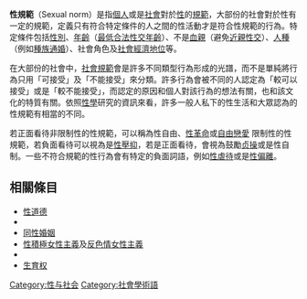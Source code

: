 {{unreferenced|time=2015-12-01T14:58:00+00:00}}

{{性與法律}}

'''性規範'''（Sexual norm）是指[[個人|個人]]或是[[社會|社會]]對於[[人类的性|性]]的[[社會規範|規範]]，大部份的社會對於性有一定的規範，定義只有符合特定條件的人之間的性活動才是符合性規範的行為。特定條件包括[[性別|性別]]、[[年齡|年齡]]（[[最低合法性交年齡|最低合法性交年齡]]）、不是[[血親|血親]]（避免[[近親性交|近親性交]]）、[[人種|人種]]（例如[[種族通婚|種族通婚]]）、社會角色及[[社會經濟地位|社會經濟地位]]等。

在大部份的社會中，[[社會規範|社會規範]]會是許多不同類型行為形成的光譜，而不是單純將行為只用「可接受」及「不能接受」來分類。許多行為會被不同的人認定為「較可以接受」或是「較不能接受」，而認定的原因和個人對該行為的想法有關，也和該文化的特質有關。依照[[性學|性學]]研究的資訊來看，許多一般人私下的性生活和大眾認為的性規範有相當的不同。

若正面看待非限制性的性規範，可以稱為性自由、[[性革命|性革命]]或[[自由戀愛|自由戀愛]]<!--If they are regarded negatively, they may be called "sexual licence" or "licentiousness".-->限制性的性規範，若負面看待可以視為是[[性壓抑|性壓抑]]，若是正面看待，會視為鼓勵[[贞操|贞操]]或是性自制。一些不符合規範的性行為會有特定的負面詞語，例如[[性虐待|性虐待]]或是[[性偏離|性偏離]]。

==相關條目==
*[[性道德|性道德]]
*{{le|宗教及性|Religion and sexuality}}
*[[同性婚姻|同性婚姻]]
*[[性積極女性主義|性積極女性主義]]及[[反色情女性主義|反色情女性主義]]
*{{le|天主教對性道德的教導|Catholic_teachings_on_sexual_morality}}
*[[生育权|生育权]]

{{社會小作品}}

[[Category:性与社会|Category:性与社会]]
[[Category:社會學術語|Category:社會學術語]]